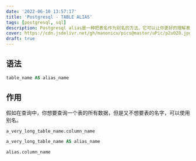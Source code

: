 ```yaml
---
date: '2022-06-10 13:57:17'
title: 'Postgresql - TABLE ALIAS'
tags: [postgresql, sql]
description: Postgresql alias是一种把表名作为别名的方法，它可以让你更好的理解表的含义。
cover: https://cdn.jsdelivr.net/gh/manonicu/pics@master/uPic/p2u0Z8.jpg
draft: true
---
```


## 语法

```sql
table_name AS alias_name
```

## 作用

假如在查询中，你想要查询一个表的所有数据，但是又不想要表的名字，可以使用别名。

```sql
a_very_long_table_name.column_name

a_very_long_table_name AS alias_name

alias.column_name
```
